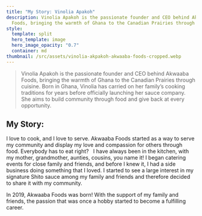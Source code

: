 ```yaml
---
title: "My Story: Vinolia Apakoh"
description: Vinolia Apakoh is the passionate founder and CEO behind Akwaaba
  Foods, bringing the warmth of Ghana to the Canadian Prairies through cuisine.
style:
  template: split
  hero_template: image
  hero_image_opacity: "0.7"
  container: md
thumbnail: /src/assets/vinolia-akpakoh-akwaaba-foods-cropped.webp
---
```

> Vinolia Apakoh is the passionate founder and CEO behind Akwaaba Foods, bringing the warmth of Ghana to the Canadian Prairies through cuisine. Born in Ghana, Vinolia has carried on her family’s cooking traditions for years before officially launching her sauce company. She aims to build community through food and give back at every opportunity.

## My Story:

I love to cook, and I love to serve. Akwaaba Foods started as a way to serve my community and display my love and compassion for others through food.  Everybody has to eat right?
 
I have always been in the kitchen, with my mother, grandmother, aunties, cousins, you name it! I began catering events for close family and friends, and before I knew it, I had a side business doing something that I loved. I started to see a large interest in my signature Shito sauce among my family and friends and therefore decided to share it with my community.

In 2019, Akwaaba Foods was born! With the support of my family and friends, the passion that was once a hobby started to become a fulfilling career.
